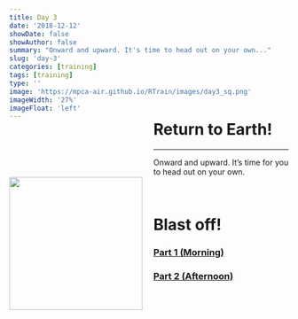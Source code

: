 ```yaml
---
title: Day 3
date: '2018-12-12'
showDate: false
showAuthor: false
summary: "Onward and upward. It's time to head out on your own..."
slug: 'day-3'
categories: [training]
tags: [training]
type: ''
image: 'https://mpca-air.github.io/RTrain/images/day3_sq.png' 
imageWidth: '27%'
imageFloat: 'left'
---
```


![](https://mpca-air.github.io/RTrain/images/day3_sq.png){width="240" style="float: left; margin-right: 20px; margin-top: 88px; margin-bottom: 88px;"}

<h1 style="margin-top:-15px;"> Return to Earth! </h1>
<hr>


Onward and upward. It's time for you to head out on your own.

<br>

# Blast off!

### <i class="fa fa-rocket" style="font-size:24px"></i> [Part 1 (Morning)](../page/day3_am.html) 

### <i class="fa fa-rocket" style="font-size:24px"></i> [Part 2 (Afternoon)](../page/day3_pm.html) 

<br>

<div style="clear:both;"></div>

<br>
